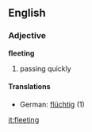 ==English==
===Adjective===
'''fleeting'''
# passing quickly
====Translations====
*German: [[flüchtig]] (1)

[[it:fleeting]]